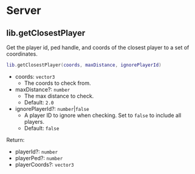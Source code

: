 # Server

## lib.getClosestPlayer

Get the player id, ped handle, and coords of the closest player to a set of coordinates.

```lua
lib.getClosestPlayer(coords, maxDistance, ignorePlayerId)
```

- coords: `vector3`
  - The coords to check from.
- maxDistance?: `number`
  - The max distance to check.
  - Default: `2.0`
- ignorePlayerId?: `number`|`false`
  - A player ID to ignore when checking. Set to `false` to include all players.
  - Default: `false`

Return:

- playerId?: `number`
- playerPed?: `number`
- playerCoords?: `vector3`

